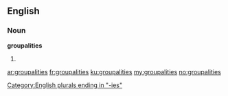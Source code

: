 ==English==

===Noun===
'''groupalities''' {{p}}

# {{rare|nonstandard}} {{plural of|groupality}}

[[Category:English plurals ending in "-ies"]]

[[ar:groupalities]]
[[fr:groupalities]]
[[ku:groupalities]]
[[my:groupalities]]
[[no:groupalities]]
